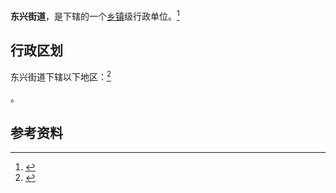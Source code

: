 {{中国乡级行政区|21/05/04/007/000}}

'''东兴街道'''，是{{PRC admin/fullname|21/05/04/007/000|3}}下辖的一个[[乡镇|乡镇]]级行政单位。<ref>{{PRC admin/ref sgc|{{PRC admin/parent|21/05/04/007/000}}}}</ref>

== 行政区划 ==

东兴街道下辖以下地区：<ref>{{PRC admin/ref sgc|21/05/04/007/000}}</ref>

{{PRC admin/children|21/05/04/007/000}}。

== 参考资料 ==

{{reflist}}

{{行政区划小作品}}
{{PRC admin/navcat|21/05/04/007/000}}